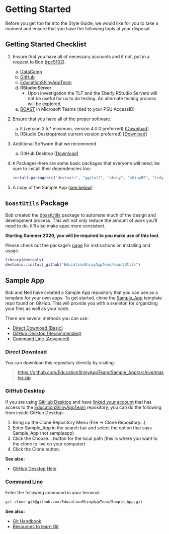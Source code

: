 \setcounter{chapter}{0}

# Getting Started {#getStarted}

Before you get too far into the Style Guide, we would like for you to take a moment and ensure that you have the following tools at your disposal.

## Getting Started Checklist {#checklist}
1. Ensure that you have all of necessary accounts and if not, put in a request to Bob ([rpc5102](mailto:rpc5102@psu.edu)).  
    a. [DataCamp](https://www.datacamp.com/)  
    b. [GitHub](https://github.com/)  
    c. [EducationShinyAppTeam](https://github.com/EducationShinyAppTeam) 
    d. ~~RStudio Server~~  
          + Upon investigation the TLT and the Eberly RStudio Servers will not be useful for us to do testing. An alternate testing process will be explored.  
    e. [BOAST](https://teams.microsoft.com/l/team/19%3a8423bc25992a4451952d8312b497324d%40thread.skype/conversations?groupId=a83c9d1b-6bcc-46f4-aa25-82b2fad862ec&tenantId=7cf48d45-3ddb-4389-a9c1-c115526eb52e) in Microsoft Teams (tied to your PSU AccessID)
2. Ensure that you have all of the proper software.  
    a. `R` (version 3.5.* minimum, version 4.0.0 preferred) [[Download](https://cloud.r-project.org/)] 
    b. RStudio Desktop(most current version preferred) [[Download](https://rstudio.com/products/rstudio/download/#download)]
3. Additional Software that we recommend  
    a. GitHub Desktop [[Download](https://desktop.github.com/)]
4. `R` Packages--here are some basic packages that everyone will need; be sure to install their dependencies too:

    ```r
    install.packages(c("devtools", "ggplot2", "shiny", "shinyBS", "tidyverse"))
    ```

5. A copy of the Sample App ([see below](#sample-app))

## `boastUtils` Package
Bob created the [boastUtils](https://github.com/EducationShinyAppTeam/boastUtils) package to automate much of the design and development process. This will not only reduce the amount of work you'll need to do, it'll also make apps more consistent. 
 
__Starting Summer 2020, you will be required to you make use of this tool.__

Please check out the package's [page](https://github.com/EducationShinyAppTeam/boastUtils) for instructions on installing and usage.

```r
library(devtools)
devtools::install_github("EducationShinyAppTeam/boastUtils")
```

## Sample App  
Bob and Neil have created a Sample App repository that you can use as a template for your own apps. To get started, clone the [Sample\_App](https://github.com/EducationShinyAppTeam/Sample_App) template repo found on GitHub. This will provide you with a skeleton for organizing your files as well as your code.

There are several methods you can use:

- [Direct Download (Basic)](#direct-download)
- [GitHub Desktop (Recommended)](#github-desktop)
- [Command Line (Advanced)](#command-line)

### Direct Download
You can download this repository directly by visiting:

> <https://github.com/EducationShinyAppTeam/Sample_App/archive/master.zip>

### GitHub Desktop
If you are using [GitHub Desktop](https://desktop.github.com/) and have [linked your account](https://help.github.com/en/desktop/getting-started-with-github-desktop/authenticating-to-github) that has access to the [EducationShinyAppTeam](https://github.com/EducationShinyAppTeam) repository, you can do the following from inside GitHub Desktop:  

1. Bring up the Clone Repository Menu (File -> Clone Repository...)  
2. Enter Sample\_App in the search bar and select the option that says Sample\_App (not sampleapp)
3. Click the Choose... button for the local path (this is where you want to the clone to live on your computer)
4. Click the Clone button.

**See also:**

- [GitHub Desktop Help](https://help.github.com/en/desktop)


### Command Line
Enter the following command in your terminal:

```bash
git clone git@github.com:EducationShinyAppTeam/Sample_App.git
```

**See also:**

- [Git Handbook](https://guides.github.com/introduction/git-handbook/)
- [Resources to learn Git](https://try.github.io/)
